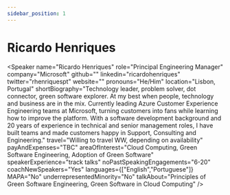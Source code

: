 ```yaml
---
sidebar_position: 1
---
```



# Ricardo Henriques

<Speaker
  name="Ricardo Henriques"
  role="Principal Engineering Manager"
  company="Microsoft"
  github=""
  linkedin="ricardohenriques"
  twitter="rhenriquespt"
  website=""
  pronouns="He/Him"
  location="Lisbon, Portugal"
  shortBiography="Technology leader, problem solver, dot connector, green software explorer. 
                  At my best when people, technology and business are in the mix. 
                  Currently leading Azure Customer Experience Engineering teams at Microsoft, turning customers into fans while learning how to improve the platform. 
                  With a software development background and 20 years of experience in technical and senior management roles, I have  built teams and made customers happy in Support, Consulting and Engineering."
  travel="Willing to travel WW, depending on availability"
  payAndExpenses="TBC"
  areaOfInterest="Cloud Computing, Green Software Engineering, Adoption of Green Software"
  speakerExperience="track talks"
  noPastSpeakingEngagements="6-20"
  coachNewSpeakers="Yes"
  languages={["English","Portuguese"]}
  MAPA="No"
  underrepresentedMinority="No"
  talkAbout="Principles of Green Software Engineering, Green Software in Cloud Computing"
/>
